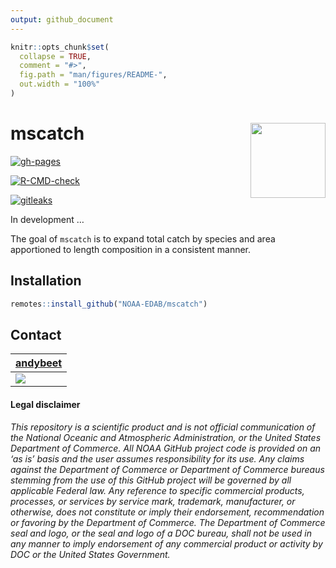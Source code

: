 ```yaml
---
output: github_document
---
```


<!-- README.md is generated from README.Rmd. Please edit that file -->

```r
knitr::opts_chunk$set(
  collapse = TRUE,
  comment = "#>",
  fig.path = "man/figures/README-",
  out.width = "100%"
)
```
# mscatch <img src="man/figures/logo.png" align="right" width="120" /> 

  <!-- badges: start -->
[![gh-pages](https://github.com/NOAA-EDAB/mscatch/workflows/gh-pages/badge.svg)](https://github.com/NOAA-EDAB/mscatch/actions)

[![R-CMD-check](https://github.com/NOAA-EDAB/mscatch/workflows/R-CMD-check/badge.svg)](https://github.com/NOAA-EDAB/mscatch/actions)

[![gitleaks](https://github.com/NOAA-EDAB/mscatch/workflows/gitleaks/badge.svg)](https://github.com/NOAA-EDAB/mscatch/actions)
  <!-- badges: end -->

In development ...

The goal of `mscatch` is to expand total catch by species and area apportioned to length composition in a consistent manner.

## Installation
```r
remotes::install_github("NOAA-EDAB/mscatch")
```

## Contact

| [andybeet](https://github.com/andybeet)        
| ----------------------------------------------------------------------------------------------- 
| [![](https://avatars1.githubusercontent.com/u/22455149?s=100&v=4)](https://github.com/andybeet) | 



#### Legal disclaimer

*This repository is a scientific product and is not official
communication of the National Oceanic and Atmospheric Administration, or
the United States Department of Commerce. All NOAA GitHub project code
is provided on an ‘as is’ basis and the user assumes responsibility for
its use. Any claims against the Department of Commerce or Department of
Commerce bureaus stemming from the use of this GitHub project will be
governed by all applicable Federal law. Any reference to specific
commercial products, processes, or services by service mark, trademark,
manufacturer, or otherwise, does not constitute or imply their
endorsement, recommendation or favoring by the Department of Commerce.
The Department of Commerce seal and logo, or the seal and logo of a DOC
bureau, shall not be used in any manner to imply endorsement of any
commercial product or activity by DOC or the United States Government.*
